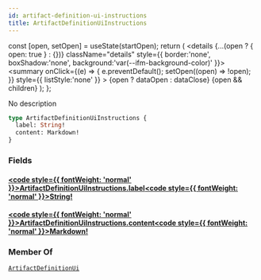 ```yaml
---
id: artifact-definition-ui-instructions
title: ArtifactDefinitionUiInstructions
---
```









  const [open, setOpen] = useState(startOpen);
  return (
    <details {...(open ? { open: true } : {})} className="details" style={{ border:'none', boxShadow:'none', background:'var(--ifm-background-color)' }}>
      <summary
        onClick={(e) => {
          e.preventDefault();
          setOpen((open) => !open);
        }}
        style={{ listStyle:'none' }}
      >
      {open ? dataOpen : dataClose}
      </summary>
      {open && children}
    </details>
  );
};








No description


```graphql
type ArtifactDefinitionUiInstructions {
  label: String!
  content: Markdown!
}
```




### Fields

#### [<code style={{ fontWeight: 'normal' }}>ArtifactDefinitionUiInstructions.<b>label</b></code>](#)<Bullet />[<code style={{ fontWeight: 'normal' }}><b>String!</b></code>](/swapi/types/scalars/string.mdx) <Badge class="badge badge--secondary badge--non_null" text="non-null"/> <Badge class="badge badge--secondary " text="scalar"/> 



#### [<code style={{ fontWeight: 'normal' }}>ArtifactDefinitionUiInstructions.<b>content</b></code>](#)<Bullet />[<code style={{ fontWeight: 'normal' }}><b>Markdown!</b></code>](/swapi/types/scalars/markdown.mdx) <Badge class="badge badge--secondary badge--non_null" text="non-null"/> <Badge class="badge badge--secondary " text="scalar"/> 







### Member Of

[`ArtifactDefinitionUi`](/swapi/types/objects/artifact-definition-ui.mdx)  <Badge class="badge badge--secondary badge--relation" text="object"/>
